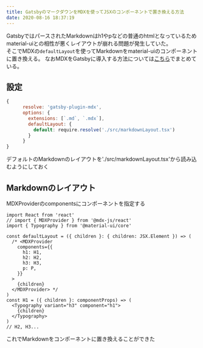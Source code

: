 ```yaml
---
title: GatsbyのマークダウンをMDXを使ってJSXのコンポーネントで置き換える方法
date: 2020-08-16 18:37:19
---
```


GatsbyではパースされたMarkdownはh1やpなどの普通のhtmlとなっているため
material-uiとの相性が悪くレイアウトが崩れる問題が発生していた。  
そこでMDXの`defaultLayout`を使ってMarkdownをmaterial-uiのコンポーネントに置き換える。
なおMDXをGatsbyに導入する方法については[こちら](https://pori.wtf/introduction-of-MDX/)でまとめている。  

## 設定
```javascript
{
      resolve: 'gatsby-plugin-mdx',
      options: {
        extensions: [`.md`, `.mdx`],
        defaultLayout: {
          default: require.resolve('./src/markdownLayout.tsx')
        }
      }
}
```
デフォルトのMarkdownのレイアウトを'./src/markdownLayout.tsx'から読み込むようにしておく

## Markdownのレイアウト
MDXProviderのcomponentsにコンポーネントを指定する
```tsx
import React from 'react'
// import { MDXProvider } from '@mdx-js/react'
import { Typography } from '@material-ui/core'

const defaultLayout = ({ children }: { children: JSX.Element }) => (
  /* <MDXProvider
    components={{
      h1: H1,
      h2: H2,
      h3: H3,
      p: P,
    }}
  >
    {children}
  </MDXProvider> */
)
const H1 = ({ children }: componentProps) => (
  <Typography variant="h3" component="h1">
    {children}
  </Typography>
)
// H2, H3...
```

これでMarkdownをコンポーネントに置き換えることができた